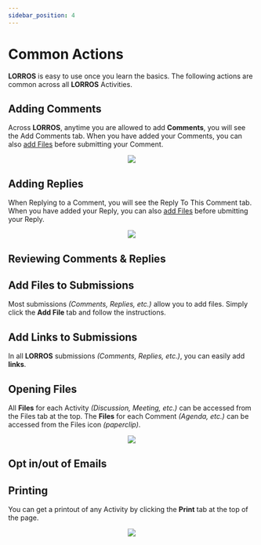 ```yaml
---
sidebar_position: 4
---
```



# Common Actions

**LORROS** is easy to use once you learn the basics. The following actions are common across all **LORROS** Activities.

## Adding Comments

Across **LORROS**, anytime you are allowed to add **Comments**, you will see the Add Comments tab. When you have added your Comments, you can also [add Files](#add-files-to-submissions) before submitting your Comment.

<center>
	<img src={useBaseUrl('/img/global/addingComments-2.gif')} />
</center>

## Adding Replies

When Replying to a Comment, you will see the Reply To This Comment tab. When you have added your Reply, you can also [add Files](#add-files-to-submissions) before ubmitting your Reply.

<center>
	<img src={useBaseUrl('/img/global/addingReplies-2.gif')} />
</center>

## Reviewing Comments & Replies

<Tabs>
	<TabItem value='apple' label='Expanding' default>
		<Expanding />
	</TabItem>
	<TabItem value='orange' label='Sorting'>
		<Sorting />
	</TabItem>
</Tabs>

## Add Files to Submissions

Most submissions _(Comments, Replies, etc.)_ allow you to add files. Simply click the **Add File** tab and follow the instructions.

<AddFiles />

## Add Links to Submissions

In all **LORROS** submissions _(Comments, Replies, etc.)_, you can easily add **links**.

<AddLinks />

## Opening Files

All **Files** for each Activity _(Discussion, Meeting, etc.)_ can be accessed from the Files tab at the top. The **Files** for each Comment _(Agenda, etc.)_ can be accessed from the Files icon _(paperclip)_.

<center>
	<img src={useBaseUrl('/img/global/openFiles.gif')} />
</center>

## Opt in/out of Emails

<OptInOut />

<!-- ## Keyword Search

:::success Info
... coming soon
::: -->

## Printing

You can get a printout of any Activity by clicking the **Print** tab at the top of the page.

<center>
	<img src={useBaseUrl('/img/global/print.gif')} />
</center>
